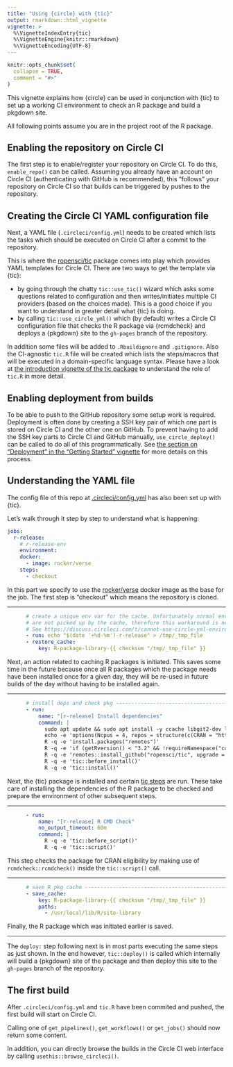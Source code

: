 ```yaml
---
title: "Using {circle} with {tic}"
output: rmarkdown::html_vignette
vignette: >
  %\VignetteIndexEntry{tic}
  %\VignetteEngine{knitr::rmarkdown}
  %\VignetteEncoding{UTF-8}
---
```


```r
knitr::opts_chunk$set(
  collapse = TRUE,
  comment = "#>"
)
```

This vignette explains how {circle} can be used in conjunction with {tic} to set up a working CI environment to check an R package and build a pkgdown site.

All following points assume you are in the project root of the R package.

## Enabling the repository on Circle CI

The first step is to enable/register your repository on Circle CI.
To do this, `enable_repo()` can be called.
Assuming you already have an account on Circle CI (authenticating with GitHub is recommended), this "follows" your repository on Circle CI so that builds can be triggered by pushes to the repository.

## Creating the Circle CI YAML configuration file

Next, a YAML file (`.circleci/config.yml`) needs to be created which lists the tasks which should be executed on Circle CI after a commit to the repository.

This is where the [ropensci/tic](https://github.com/ropensci/tic) package comes into play which provides YAML templates for Circle CI.
There are two ways to get the template via {tic}:

- by going through the chatty `tic::use_tic()` wizard which asks some questions related to configuration and then writes/initiates multiple CI providers (based on the choices made).
  This is a good choice if you want to understand in greater detail what {tic} is doing.
- by calling `tic::use_circle_yml()` which (by default) writes a Circle CI configuration file that checks the R package via {rcmdcheck} and deploys a {pkgdown} site to the `gh-pages` branch of the repository.

In addition some files will be added to `.Rbuildignore` and `.gitignore`.
Also the CI-agnostic `tic.R` file will be created which lists the steps/macros that will be executed in a domain-specific language syntax.
Please have a look at [the introduction vignette of the tic package](https://docs.ropensci.org/tic/articles/tic.html) to understand the role of `tic.R` in more detail.

## Enabling deployment from builds

To be able to push to the GitHub repository some setup work is required.
Deployment is often done by creating a SSH key pair of which one part is stored on Circle CI and the other one on GitHub.
To prevent having to add the SSH key parts to Circle CI and GitHub manually, `use_circle_deploy()` can be called to do all of this programmatically.
See [the section on "Deployment" in the "Getting Started" vignette](https://docs.ropensci.org/circle/articles/circle.html#deployment-1) for more details on this process.

## Understanding the YAML file

The config file of this repo at [.circleci/config.yml](https://github.com/ropenscilabs/circle/blob/main/.circleci/config.yml) has also been set up with {tic}.

Let's walk through it step by step to understand what is happening:

```yml
jobs:
  r-release:
    # r-release-env
    environment:
    docker:
      - image: rocker/verse
    steps:
      - checkout
```

In this part we specify to use the [rocker/verse](https://hub.docker.com/r/rocker/verse) docker image as the base for the job.
The first step is "checkout" which means the repository is cloned.

---

```yml
      # create a unique env var for the cache. Unfortunately normal env vars
      # are not picked up by the cache, therefore this workaround is needed.
      # See https://discuss.circleci.com/t/cannot-use-circle-yml-environment-variables-in-cache-keys/10994/7
      - run: echo "$(date '+%d-%m')-r-release" > /tmp/_tmp_file
      - restore_cache:
          key: R-package-library-{{ checksum "/tmp/_tmp_file" }}
```

Next, an action related to caching R packages is initiated.
This saves some time in the future because once all R packages which the package needs have been installed once for a given day, they will be re-used in future builds of the day without having to be installed again.

---

```yml
      # install deps and check pkg ---------------------------------------------
      - run:
          name: "[r-release] Install dependencies"
          command: |
            sudo apt update && sudo apt install -y ccache libgit2-dev libharfbuzz-dev libfribidi-dev
            echo -e 'options(Ncpus = 4, repos = structure(c(CRAN = "https://cloud.r-project.org/")))' > $HOME/.Rprofile
            R -q -e 'install.packages("remotes")'
            R -q -e 'if (getRversion() < "3.2" && !requireNamespace("curl")) install.packages("curl")'
            R -q -e 'remotes::install_github("ropensci/tic", upgrade = "always"); print(tic::dsl_load()); tic::prepare_all_stages()'
            R -q -e 'tic::before_install()'
            R -q -e 'tic::install()'
```

Next, the {tic} package is installed and certain [tic steps](https://docs.ropensci.org/tic/articles/build-lifecycle.html) are run.
These take care of installing the dependencies of the R package to be checked and prepare the environment of other subsequent steps.

---

```yml
      - run:
          name: "[r-release] R CMD Check"
          no_output_timeout: 60m
          command: |
            R -q -e 'tic::before_script()'
            R -q -e 'tic::script()'
```

This step checks the package for CRAN eligibility by making use of `rcmdcheck::rcmdcheck()` inside the `tic::script()` call.

---

```yml
      # save R pkg cache -------------------------------------------------------
      - save_cache:
          key: R-package-library-{{ checksum "/tmp/_tmp_file" }}
          paths:
            - /usr/local/lib/R/site-library
```

Finally, the R package which was initiated earlier is saved.

---

The `deploy:` step following next is in most parts executing the same steps as just shown.
In the end however, `tic::deploy()` is called which internally will build a {pkgdown} site of the package and then deploy this site to the `gh-pages` branch of the repository.

## The first build

After `.circleci/config.yml` and `tic.R` have been commited and pushed, the first build will start on Circle CI.

Calling one of `get_pipelines()`, `get_workflows()` or `get_jobs()` should now return some content.

In addition, you can directly browse the builds in the Circle CI web interface by calling `usethis::browse_circleci()`.
